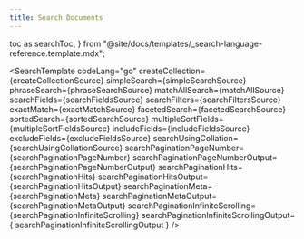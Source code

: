 ```yaml
---
title: Search Documents
---
```


  toc as searchToc,
} from "@site/docs/templates/_search-language-reference.template.mdx";

<SearchTemplate
  codeLang="go"
  createCollection={createCollectionSource}
  simpleSearch={simpleSearchSource}
  phraseSearch={phraseSearchSource}
  matchAllSearch={matchAllSource}
  searchFields={searchFieldsSource}
  searchFilters={searchFiltersSource}
  exactMatch={exactMatchSource}
  facetedSearch={facetedSearchSource}
  sortedSearch={sortedSearchSource}
  multipleSortFields={multipleSortFieldsSource}
  includeFields={includeFieldsSource}
  excludeFields={excludeFieldsSource}
  searchUsingCollation={searchUsingCollationSource}
  searchPaginationPageNumber={searchPaginationPageNumber}
  searchPaginationPageNumberOutput={searchPaginationPageNumberOutput}
  searchPaginationHits={searchPaginationHits}
  searchPaginationHitsOutput={searchPaginationHitsOutput}
  searchPaginationMeta={searchPaginationMeta}
  searchPaginationMetaOutput={searchPaginationMetaOutput}
  searchPaginationInfiniteScrolling={searchPaginationInfiniteScrolling}
  searchPaginationInfiniteScrollingOutput={
    searchPaginationInfiniteScrollingOutput
  }
/>

[//]: # "workaround to generate table of contents, see https://github.com/facebook/docusaurus/issues/3915"


